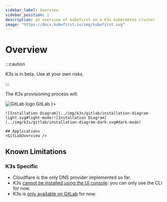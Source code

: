 ```yaml
---
sidebar_label: Overview
sidebar_position: 1
description: an overview of kubefirst on a K3s kubernetes cluster
image: "https://docs.kubefirst.io/img/kubefirst.svg"
---
```



<div class="cloud_logo">
  <K3sLogo width="200px" alt="K3s Logo" />
</div>

# Overview

:::caution

K3s is in beta. Use at your own risks.

:::

The K3s provisioning process will:
<CommonProvisionProcess firstitem="Create a Kubernetes management cluster with K3s."/>

<Tabs groupId="git_provider" defaultValue="gitlab" queryString>
  <TabItem value="gitlab" attributes={{ className: styles.gitlab }} label={ <div className="git-tab"> <img src="https://assets.kubefirst.com/console/gitlab.svg" alt="GitLab logo" /> <span>GitLab</span></div> }>

    ![Installation Diagram](../img/k3s/gitlab/installation-diagram-light.svg#light-mode)![Installation Diagram](../img/k3s/gitlab/installation-diagram-dark.svg#dark-mode)

    ## Applications
    <GitLabOverview />
  </TabItem>
</Tabs>

## Known Limitations

<KnownLimitations />

### K3s Specific

- Cloudflare is the only DNS provider implemented so far.
- K3s [cannot be installed using the UI console](https://github.com/kubefirst/kubefirst/issues/2147): you can only use the CLI for now.
- K3s is [only available on GitLab](https://github.com/kubefirst/kubefirst/issues/2146) for now.
